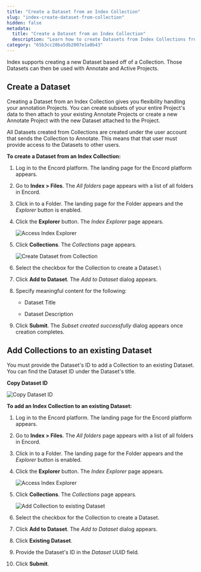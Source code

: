 ```yaml
---
title: "Create a Dataset from an Index Collection"
slug: "index-create-dataset-from-collection"
hidden: false
metadata: 
  title: "Create a Dataset from an Index Collection"
  description: "Learn how to create Datasets from Index Collections from use in Encord Annotate."
category: "65b3cc20ba5db2007e1a0b43"
---
```


Index supports creating a new Dataset based off of a Collection. Those Datasets can then be used with Annotate and Active Projects.

## Create a Dataset

Creating a Dataset from an Index Collection gives you flexibility handling your annotation Projects. You can create subsets of your entire Project's data to then attach to your existing Annotate Projects or create a new Annotate Project with the new Dataset attached to the Project.

<Note>All Datasets created from Collections are created under the user account that sends the Collection to Annotate. This means that that user must provide access to the Datasets to other users.</Note>

**To create a Dataset from an Index Collection:**

1. Log in to the Encord platform.
   The landing page for the Encord platform appears.

2. Go to **Index > Files**.
   The _All folders_ page appears with a list of all folders in Encord.

3. Click in to a Folder.
   The landing page for the Folder appears and the _Explorer_ button is enabled.

4. Click the **Explorer** button.
   The _Index Explorer_ page appears.

   ![Access Index Explorer](https://storage.googleapis.com/docs-media.encord.com/static/img/Index/index-access-index.gif)

5. Click **Collections**.
   The _Collections_ page appears.

   ![Create Dataset from Collection](https://storage.googleapis.com/docs-media.encord.com/static/img/Index/index-create-dataset-from-colleciton.gif)

6. Select the checkbox for the Collection to create a Dataset.\

7. Click **Add to Dataset**.
   The _Add to Dataset_ dialog appears.

8. Specify meaningful content for the following:

   - Dataset Title
   
   - Dataset Description

9. Click **Submit**.
   The _Subset created successfully_ dialog appears once creation completes.

## Add Collections to an existing Dataset

You must provide the Dataset's ID to add a Collection to an existing Dataset. You can find the Dataset ID under the Dataset's title.

**Copy Dataset ID**

![Copy Dataset ID](https://storage.googleapis.com/docs-media.encord.com/static/img/Index/copy-dataset-id.gif)

**To add an Index Collection to an existing Dataset:**

1. Log in to the Encord platform.
   The landing page for the Encord platform appears.

2. Go to **Index > Files**.
   The _All folders_ page appears with a list of all folders in Encord.

3. Click in to a Folder.
   The landing page for the Folder appears and the _Explorer_ button is enabled.

4. Click the **Explorer** button.
   The _Index Explorer_ page appears.

   ![Access Index Explorer](https://storage.googleapis.com/docs-media.encord.com/static/img/Index/index-access-index.gif)

5. Click **Collections**.
   The _Collections_ page appears.

   ![Add Collection to existing Dataset](https://storage.googleapis.com/docs-media.encord.com/static/img/Index/add-collection-to-existing-dataset.gif)

6. Select the checkbox for the Collection to create a Dataset.

7. Click **Add to Dataset**.
   The _Add to Dataset_ dialog appears.

8. Click **Existing Dataset**.

9. Provide the Dataset's ID in the _Dataset UUID_ field.

10. Click **Submit**.